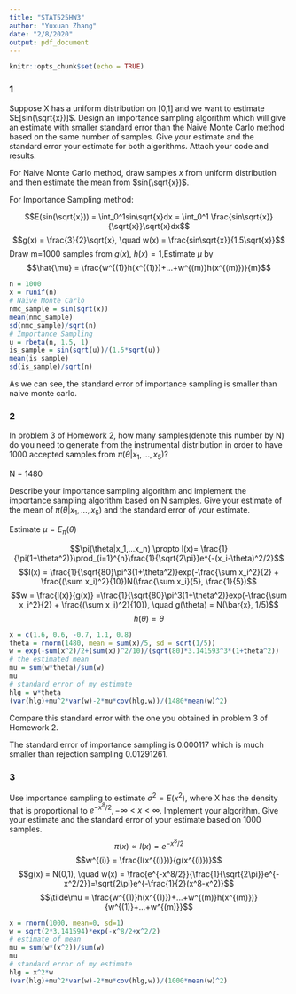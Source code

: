 ```yaml
---
title: "STAT525HW3"
author: "Yuxuan Zhang"
date: "2/8/2020"
output: pdf_document
---
```


```r
knitr::opts_chunk$set(echo = TRUE)
```

### 1 
Suppose X has a uniform distribution on [0,1] and we want to estimate $E[sin(\sqrt{x})]$. Design an importance sampling algorithm which will give an estimate with smaller standard error than the Naive Monte Carlo method based on the same number of samples. Give your estimate and the standard error your estimate for both algorithms. Attach your code and results.

For Naive Monte Carlo method, draw samples $x$ from uniform distribution and then estimate the mean from $sin(\sqrt{x})$.

For Importance Sampling method:

$$E(sin(\sqrt{x})) = \int_0^1sin\sqrt{x}dx = \int_0^1 \frac{sin\sqrt{x}}{\sqrt{x}}\sqrt{x}dx$$
$$g(x) = \frac{3}{2}\sqrt{x}, \quad w(x) = \frac{sin\sqrt{x}}{1.5\sqrt{x}}$$
Draw m=1000 samples from $g(x)$, $h(x) = 1$,Estimate $\mu$ by
$$\hat{\mu} = \frac{w^{(1)}h(x^{(1)})+...+w^{(m)}h(x^{(m)})}{m}$$
```r
n = 1000
x = runif(n)
# Naive Monte Carlo
nmc_sample = sin(sqrt(x))
mean(nmc_sample)
sd(nmc_sample)/sqrt(n)
# Importance Sampling
u = rbeta(n, 1.5, 1)
is_sample = sin(sqrt(u))/(1.5*sqrt(u))
mean(is_sample)
sd(is_sample)/sqrt(n)
```

As we can see, the standard error of importance sampling is smaller than naive monte carlo.

### 2
In problem 3 of Homework 2, how many samples(denote this number by N) do you need to generate from the instrumental distribution in order to have 1000 accepted samples from $\pi(\theta|x_1,...,x_5)$?

N = 1480

Describe your importance sampling algorithm and implement the importance sampling algorithm based on N samples. Give your estimate of the mean of $\pi(\theta|x_1,...,x_5)$ and the standard error of your estimate.

Estimate $\mu = E_{\pi}(\theta)$

$$\pi(\theta|x_1,...x_n) \propto l(x)= \frac{1}{\pi(1+\theta^2)}\prod_{i=1}^{n}\frac{1}{\sqrt{2\pi}}e^{-(x_i-\theta)^2/2}$$
$$l(x) = \frac{1}{\sqrt{80}\pi^3(1+\theta^2)}exp(-\frac{\sum x_i^2}{2} + \frac{(\sum x_i)^2}{10})N(\frac{\sum x_i}{5}, \frac{1}{5})$$
$$w = \frac{l(x)}{g(x)} =\frac{1}{\sqrt{80}\pi^3(1+\theta^2)}exp(-\frac{\sum x_i^2}{2} + \frac{(\sum x_i)^2}{10}), \quad g(\theta) = N(\bar{x}, 1/5)$$
$$h(\theta) = \theta$$
```r
x = c(1.6, 0.6, -0.7, 1.1, 0.8)
theta = rnorm(1480, mean = sum(x)/5, sd = sqrt(1/5))
w = exp(-sum(x^2)/2+(sum(x))^2/10)/(sqrt(80)*3.141593^3*(1+theta^2))
# the estimated mean
mu = sum(w*theta)/sum(w)
mu
# standard error of my estimate
hlg = w*theta
(var(hlg)+mu^2*var(w)-2*mu*cov(hlg,w))/(1480*mean(w)^2)
```

Compare this standard error with the one you obtained in problem 3 of Homework 2.

The standard error of importance sampling is 0.000117 which is much smaller than rejection sampling 0.01291261.

### 3
Use importance sampling to estimate $\sigma^2= E(x^2)$, where X has the density that is proportional to $e^{-x^8/2}, -\infty <x < \infty$. Implement your algorithm. Give your estimate and the standard error of your estimate based on 1000 samples.
$$\pi(x) \propto l(x)=e^{-x^8/2}$$
$$w^{(i)} = \frac{l(x^{(i)})}{g(x^{(i)})}$$
$$g(x) = N(0,1), \quad w(x) = \frac{e^{-x^8/2}}{\frac{1}{\sqrt{2\pi}}e^{-x^2/2}}=\sqrt{2\pi}e^{-\frac{1}{2}(x^8-x^2)}$$
$$\tilde\mu = \frac{w^{(1)}h(x^{(1)})+...+w^{(m)}h(x^{(m)})}{w^{(1)}+...+w^{(m)}}$$
```r
x = rnorm(1000, mean=0, sd=1)
w = sqrt(2*3.141594)*exp(-x^8/2+x^2/2)
# estimate of mean
mu = sum(w*(x^2))/sum(w)
mu
# standard error of my estimate
hlg = x^2*w
(var(hlg)+mu^2*var(w)-2*mu*cov(hlg,w))/(1000*mean(w)^2)
```